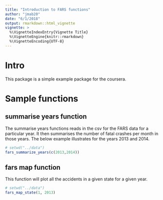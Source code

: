 ```yaml
---
title: "Introduction to FARS functions"
author: "jmab20"
date: "6/1/2018"
output: rmarkdown::html_vignette
vignette: >
  %\VignetteIndexEntry{Vignette Title}
  %\VignetteEngine{knitr::rmarkdown}
  %\VignetteEncoding{UTF-8}
---
```


# Intro

This package is a simple example package for the coursera.

# Sample functions

## summarise years function

The summarise years functions reads in the csv for the FARS data for a particular year. It then summarises the number of fatal crashes per month in those years. The below example illustrates for the years 2013 and 2014.

```r

# setwd("../data")
fars_summarize_years(c(2013,2014))

```


## fars map function

This function will plot all the accidents in a given state for a given year.

```r
# setwd("../data")
fars_map_state(1, 2013)

```
